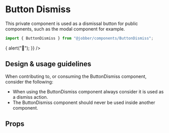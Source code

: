 
# Button Dismiss

<ComponentStatus stage="pre" responsive="no" accessible="no" />

<Meta title="Components/Private/ButtonDismiss" component={ButtonDismiss} />

This private component is used as a dismissal button for public components, such
as the modal component for example.

```ts
import { ButtonDismiss } from "@jobber/components/ButtonDismiss";
```

<Canvas>
  <Story name="ButtonDismiss">
    <ButtonDismiss
      onClick={() => {
        alert("🎃");
      }}
    />
  </Story>
</Canvas>

## Design & usage guidelines

When contributing to, or consuming the ButtonDismiss component, consider the
following:

- When using the ButtonDismiss component always consider it is used as a dismiss
  action.
- The ButtonDismiss component should never be used inside another component.

## Props

<ArgsTable of={ButtonDismiss} />
